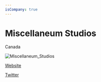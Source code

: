 ```yaml
---
isCompany: true
---
```


# Miscellaneum Studios

<Location>

Canada

</Location>

![Miscellaneum_Studios](./directory_images/Miscellaneum_Studios_v1.webp)

<Website>

[Website](https://miscellaneumstudios.com)

[Twitter](https://twitter.com/misc_studios)

</Website>
